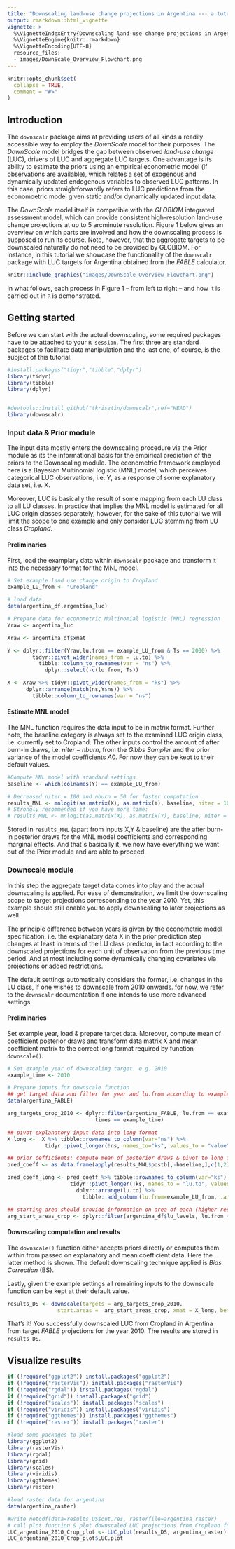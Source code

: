 ```yaml
---
title: "Downscaling land-use change projections in Argentina --- a tutorial using `downscalr`"
output: rmarkdown::html_vignette
vignette: >
  %\VignetteIndexEntry{Downscaling land-use change projections in Argentina --- a tutorial using `downscalr`}
  %\VignetteEngine{knitr::rmarkdown}
  %\VignetteEncoding{UTF-8}
  resource_files:
  - images/DownScale_Overview_Flowchart.png
---
```


```r
knitr::opts_chunk$set(
  collapse = TRUE,
  comment = "#>"
)
```

## Introduction

The `downscalr` package aims at providing users of all kinds a readily accessible way to employ the *DownScale* model for their purposes. The *DownScale* model bridges the gap between observed *land-use change* (LUC), drivers of LUC and aggregate LUC targets. One advantage is its ability to estimate the priors using an empirical econometric model (if observations are available), which relates a set of exogenous and dynamically updated endogenous variables to observed LUC patterns. In this case, priors straightforwardly refers to LUC predictions from the economoetric model given static and/or dynamically updated input data.

The *DownScale* model itself is compatible with the *GLOBIOM* integrated assessment model, which can provide consistent high-resolution land-use change projections at up to 5 arcminute resolution. Figure 1 below gives an overview on which parts are involved and how the downscaling process is supposed to run its course. Note, however, that the aggregate targets to be downscaled naturally do not need to be provided by GLOBIOM. For instance, in this tutorial we showcase the functionality of the `downscalr` package with LUC targets for Argentina obtained from the *FABLE* calculator.

```r
knitr::include_graphics("images/DownScale_Overview_Flowchart.png")
```

In what follows, each process in Figure 1 -- from left to right -- and how it is carried out in `R` is demonstrated.

## Getting started

Before we can start with the actual downscaling, some required packages have to be attached to your `R session`. The first three are standard packages to facilitate data manipulation and the last one, of course, is the subject of this tutorial.

```r
#install.packages("tidyr","tibble","dplyr")
library(tidyr)
library(tibble)
library(dplyr)


#devtools::install_github("tkrisztin/downscalr",ref="HEAD")
library(downscalr)
```

### Input data & Prior module

The input data mostly enters the downscaling procedure via the Prior module as its the informational basis for the empirical prediction of the priors to the Downscaling module. The econometric framework employed here is a Bayesian Multinomial logistic (MNL) model, which perceives categorical LUC observations, i.e. Y, as a response of some explanatory data set, i.e. X.

Moreover, LUC is basically the result of some mapping from each LU class to all LU classes. In practice that implies the MNL model is estimated for all LUC origin classes separately, however, for the sake of this tutorial we will limit the scope to one example and only consider LUC stemming from LU class *Cropland*.

#### Preliminaries

First, load the examplary data within `downscalr` package and transform it into the necessary format for the MNL model.

```r
# Set example land use change origin to Cropland
example_LU_from <- "Cropland"

# load data
data(argentina_df,argentina_luc)

# Prepare data for econometric Multinomial logistic (MNL) regression
Yraw <- argentina_luc

Xraw <- argentina_df$xmat

Y <- dplyr::filter(Yraw,lu.from == example_LU_from & Ts == 2000) %>%
        tidyr::pivot_wider(names_from = lu.to) %>%
          tibble::column_to_rownames(var = "ns") %>%
            dplyr::select(-c(lu.from, Ts))

X <- Xraw %>% tidyr::pivot_wider(names_from = "ks") %>%
      dplyr::arrange(match(ns,Y$ns)) %>%
        tibble::column_to_rownames(var = "ns")
```

#### Estimate MNL model

The MNL function requires the data input to be in matrix format. Further note, the baseline category is always set to the examined LUC origin class, i.e. currently set to Cropland. The other inputs control the amount of after burn-in draws, i.e. $niter-nburn$, from the *Gibbs Sampler* and the prior variance of the model coefficients $A0$. For now they can be kept to their default values.

```r
#Compute MNL model with standard settings
baseline <- which(colnames(Y) == example_LU_from)

# Decreased niter = 100 and nburn = 50 for faster computation 
results_MNL <- mnlogit(as.matrix(X), as.matrix(Y), baseline, niter = 100, nburn = 50, A0 = 10^4)
# Strongly recommended if you have more time: 
# results_MNL <- mnlogit(as.matrix(X), as.matrix(Y), baseline, niter = 2000, nburn = 1000, A0 = 10^4)
```

Stored in `results_MNL` (apart from inputs X,Y & baseline) are the after burn-in posterior draws for the MNL model coefficients and corresponding marginal effects. And that\`s basically it, we now have everything we want out of the Prior module and are able to proceed.

### Downscale module

In this step the aggregate target data comes into play and the actual downscaling is applied. For ease of demonstration, we limit the downscaling scope to target projections corresponding to the year 2010. Yet, this example should still enable you to apply downscaling to later projections as well.

The principle difference between years is given by the econometric model specification, i.e. the explanatory data X in the prior prediction step changes at least in terms of the LU class predictor, in fact according to the downscaled projections for each unit of observation from the previous time period. And at most including some dynamically changing covariates via projections or added restrictions.

The default settings automatically considers the former, i.e. changes in the LU class, if one wishes to downscale from 2010 onwards. for now, we refer to the `downscalr` documentation if one intends to use more advanced settings.

#### Preliminaries

Set example year, load & prepare target data. Moreover, compute mean of coefficient posterior draws and transform data matrix X and mean coefficient matrix to the correct long format required by function `downscale()`.

```r
# Set example year of downscaling target. e.g. 2010
example_time <- 2010

# Prepare inputs for downscale function
## get target data and filter for year and lu.from according to example, i.e. 2010 & cropland
data(argentina_FABLE)

arg_targets_crop_2010 <- dplyr::filter(argentina_FABLE, lu.from == example_LU_from &
                            times == example_time)

## pivot explanatory input data into long format
X_long <-  X %>% tibble::rownames_to_column(var="ns") %>%
            tidyr::pivot_longer(!ns, names_to="ks", values_to = "value")

## prior oefficients: compute mean of posterior draws & pivot to long format  
pred_coeff <- as.data.frame(apply(results_MNL$postb[,-baseline,],c(1,2),mean))

pred_coeff_long <- pred_coeff %>% tibble::rownames_to_column(var="ks") %>%
                    tidyr::pivot_longer(!ks, names_to = "lu.to", values_to="value") %>% 
                      dplyr::arrange(lu.to) %>% 
                        tibble::add_column(lu.from=example_LU_from, .after="ks")

## starting area should provide information on area of each (higher resolution) grid cell, i.e ns
arg_start_areas_crop <- dplyr::filter(argentina_df$lu_levels, lu.from == example_LU_from)
```

#### Downscaling computation and results

The `downscale()` function either accepts priors directly or computes them within from passed on explanatory and mean coefficient data. Here the latter method is shown. The default downscaling technique applied is *Bias Correction* (BS).

Lastly, given the example settings all remaining inputs to the downscale function can be kept at their default value.

```r
results_DS <- downscale(targets = arg_targets_crop_2010, 
                start.areas =  arg_start_areas_crop, xmat = X_long, betas = pred_coeff_long)
```

That's it! You successfully downscaled LUC from Cropland in Argentina from target *FABLE* projections for the year 2010. The results are stored in `results_DS`.

## Visualize results
```r
if (!require("ggplot2")) install.packages("ggplot2")
if (!require("rasterVis")) install.packages("rasterVis")
if (!require("rgdal")) install.packages("rgdal")
if (!require("grid")) install.packages("grid")
if (!require("scales")) install.packages("scales")
if (!require("viridis")) install.packages("viridis")
if (!require("ggthemes")) install.packages("ggthemes")
if (!require("raster")) install.packages("raster")
```

```r
#load some packages to plot
library(ggplot2)
library(rasterVis)
library(rgdal)
library(grid)
library(scales)
library(viridis)
library(ggthemes)
library(raster)
```


```r
#load raster data for argentina
data(argentina_raster)

#write_netcdf(data=results_DS$out.res, rasterfile=argentina_raster)
# call plot function & plot downscaled LUC projections from Cropland for the year 2010
LUC_argentina_2010_Crop_plot <- LUC_plot(results_DS, argentina_raster)
LUC_argentina_2010_Crop_plot$LUC.plot
```

